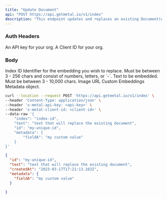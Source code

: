 ```yaml
---
title: "Update Document"
api: "POST https://api.getmetal.io/v1/index"
description: "This endpoint updates and replaces an existing Document(embedding) with the inputted data."
---
```


### Auth Headers

<ParamField required header="x-metal-api-key" type="string">
  An API key for your org.
</ParamField>

<ParamField required header="x-metal-client-id" type="string">
  A Client ID for your org.
</ParamField>

### Body

<ParamField body="index" type="string" placeholder="Index ID" required>
  Index ID
</ParamField>

<ParamField body="id" type="string">
  Identifier for the embedding you wish to replace. Must be between 3 - 256 chars and consist of
  numbers, letters, or `-`.
</ParamField>

<ParamField body="text" type="string">
  Text to be embedded. Must be between 3 - 10,000 chars.
</ParamField>

<ParamField body="imageUrl" type="string">
  Image URL
</ParamField>

<ParamField body="embedding" type="number[]">
  Custom Embeddings
</ParamField>

<ParamField body="metadata" type="object">
  Metadata object.
</ParamField>

<RequestExample>

```bash Example Request
curl --location --request POST 'https://api.getmetal.io/v1/index' \
--header 'Content-Type: application/json' \
--header 'x-metal-api-key: <api-key>' \
--header 'x-metal-client-id: <client-id>' \
--data-raw '{
    "index": "index-id",
    "text": "text that will replace the existing document",
    "id": "my-unique-id",
    "metadata": {
        "fieldA": "my custom value"
    }
}'
```

</RequestExample>

<ResponseExample>

```json Response
{
  "id": "my-unique-id",
  "text": "text that will replace the existing document",
  "createdAt": "2023-03-17T17:21:13.163Z",
  "metadata": {
    "fieldA": "my custom value"
  }

}
```

</ResponseExample>
